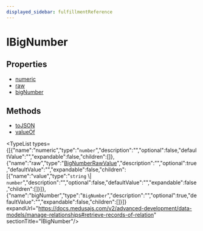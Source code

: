 ```yaml
---
displayed_sidebar: fulfillmentReference
---
```



# IBigNumber

## Properties

- [numeric](page.mdx#numeric)
- [raw](page.mdx#raw)
- [bigNumber](page.mdx#bignumber)

## Methods

- [toJSON](../../IBigNumber/methods/fulfillment.IBigNumber.toJSON/page.mdx)
- [valueOf](../../IBigNumber/methods/fulfillment.IBigNumber.valueOf/page.mdx)

<TypeList types={[{"name":"numeric","type":"`number`","description":"","optional":false,"defaultValue":"","expandable":false,"children":[]},{"name":"raw","type":"[BigNumberRawValue](../../types/fulfillment.BigNumberRawValue/page.mdx)","description":"","optional":true,"defaultValue":"","expandable":false,"children":[{"name":"value","type":"`string` \\| `number`","description":"","optional":false,"defaultValue":"","expandable":false,"children":[]}]},{"name":"bigNumber","type":"`BigNumber`","description":"","optional":true,"defaultValue":"","expandable":false,"children":[]}]} expandUrl="https://docs.medusajs.com/v2/advanced-development/data-models/manage-relationships#retrieve-records-of-relation" sectionTitle="IBigNumber"/>
